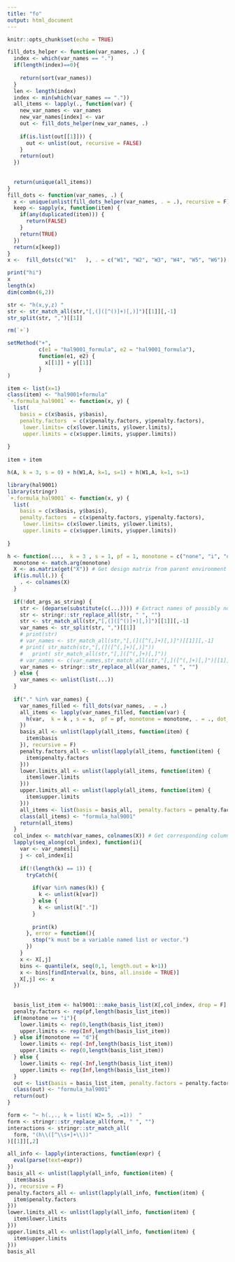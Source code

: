 ```yaml
---
title: "fo"
output: html_document
---
```


```r
knitr::opts_chunk$set(echo = TRUE)
```

```r

fill_dots_helper <- function(var_names, .) {
  index <- which(var_names == ".")
  if(length(index)==0){
    
    return(sort(var_names))
  }
  len <- length(index)
  index <- min(which(var_names == "."))
  all_items <- lapply(., function(var) {
    new_var_names <- var_names
    new_var_names[index] <- var
    out <- fill_dots_helper(new_var_names, .)
    
    if(is.list(out[[1]])) {
      out <- unlist(out, recursive = FALSE)
    }
    return(out)
  })
  
  
  return(unique(all_items)) 
}
fill_dots <- function(var_names, .) {
  x <- unique(unlist(fill_dots_helper(var_names, . = .), recursive = F) )
  keep <- sapply(x, function(item) {
    if(any(duplicated(item))) {
      return(FALSE)
    }
    return(TRUE)
  })
  return(x[keep])
}
x <-  fill_dots(c("W1"   ), . = c("W1", "W2", "W3", "W4", "W5", "W6")) 

print("hi")
x
length(x)
dim(combn(6,2))
```


```r
str <- "h(x,y,z) "
str <- str_match_all(str,"[,(]([^()]+)[,)]")[[1]][,-1]
str_split(str, ",")[[1]]
```


```r
rm(`+`)

setMethod("+",
          c(e1 = "hal9001_formula", e2 = "hal9001_formula"),
          function(e1, e2) {
            x[[1]] + y[[1]]
          }
)

item <- list(x=1)
class(item) <- "hal9001+formula"
`+.formula_hal9001` <- function(x, y) {
  list(
    basis = c(x$basis, y$basis),
    penalty.factors  = c(x$penalty.factors, y$penalty.factors),
     lower.limits= c(x$lower.limits, y$lower.limits),
     upper.limits = c(x$upper.limits, y$upper.limits))
  
}
 
item + item   

```

```r
h(A, k = 3, s = 0) + h(W1,A, k=1, s=1) + h(W1,A, k=1, s=1)

```


```r
library(hal9001)
library(stringr)
`+.formula_hal9001` <- function(x, y) {
  list(
    basis = c(x$basis, y$basis),
    penalty.factors  = c(x$penalty.factors, y$penalty.factors),
     lower.limits= c(x$lower.limits, y$lower.limits),
     upper.limits = c(x$upper.limits, y$upper.limits))
  
}

h <- function(...,  k = 3 , s = 1, pf = 1, monotone = c("none", "i", "d"), . = NULL , dot_args_as_string = FALSE) {
  monotone <- match.arg(monotone)
  X <- as.matrix(get("X")) # Get design matrix from parent environment
  if(is.null(.)) {
    . <- colnames(X)
  }
  
  if(!dot_args_as_string) {
    str <- (deparse(substitute(c(...)))) # Extract names of possibly nonexisting environment variables (e.g. like formula) 
    str <- stringr::str_replace_all(str, " ", "")
    str <- str_match_all(str,"[,(]([^()]+)[,)]")[[1]][,-1]
    var_names <- str_split(str, ",")[[1]]
    # print(str)
    # var_names <- str_match_all(str,"[,(]([^(,]+)[,)]")[[1]][,-1]
    # print( str_match(str,"[,(]([^(,]+)[,)]"))
    #   print( str_match_all(str,"[,]([^(,]+)[,]"))
    # var_names <- c(var_names,str_match_all(str,"[,]([^(,]+)[,]")[[1]][,-1])
    var_names <- stringr::str_replace_all(var_names, " ", "")
  } else {
    var_names <- unlist(list(...))
  }
  
  if("." %in% var_names) {
    var_names_filled <- fill_dots(var_names, . = .)
    all_items <- lapply(var_names_filled, function(var) {
      h(var,  k = k , s = s,  pf = pf, monotone = monotone, . = ., dot_args_as_string = TRUE)
    })
    basis_all <- unlist(lapply(all_items, function(item) {
      item$basis
    }), recursive = F)
    penalty.factors_all <- unlist(lapply(all_items, function(item) {
      item$penalty.factors
    }))
    lower.limits_all <- unlist(lapply(all_items, function(item) {
      item$lower.limits
    }))
    upper.limits_all <- unlist(lapply(all_items, function(item) {
      item$upper.limits 
    }))
    all_items <- list(basis = basis_all,  penalty.factors = penalty.factors_all, lower.limits = lower.limits_all, upper.limits = upper.limits_all)
    class(all_items) <- "formula_hal9001"
    return(all_items)
  }
  col_index <- match(var_names, colnames(X)) # Get corresponding column indices
  lapply(seq_along(col_index), function(i){
    var <- var_names[i]
    j <- col_index[i]
    
    if(!(length(k) == 1)) {
      tryCatch({
        
        if(var %in% names(k)) {
          k <- unlist(k[var])
        } else {
          k <- unlist(k["."])
        }
        
        print(k)
      }, error = function(){
        stop("k must be a variable named list or vector.")
      })
    } 
    x <- X[,j]
    bins <- quantile(x, seq(0,1, length.out = k+1))
    x <- bins[findInterval(x, bins, all.inside = TRUE)]
    X[,j] <<- x
  })
  
  
  basis_list_item <- hal9001:::make_basis_list(X[,col_index, drop = F], col_index,  rep(s,  ncol(X)) )
  penalty.factors <- rep(pf,length(basis_list_item)) 
  if(monotone == "i"){
    lower.limits <- rep(0,length(basis_list_item)) 
    upper.limits <- rep(Inf,length(basis_list_item)) 
  } else if(monotone == "d"){
    lower.limits <- rep(-Inf,length(basis_list_item)) 
    upper.limits <- rep(0,length(basis_list_item)) 
  } else {
    lower.limits <- rep(-Inf,length(basis_list_item)) 
    upper.limits <- rep(Inf,length(basis_list_item)) 
  }
  out <- list(basis = basis_list_item, penalty.factors = penalty.factors, lower.limits = lower.limits, upper.limits = upper.limits)
  class(out) <- "formula_hal9001"
  return(out)
}

```

```r
form <- "~ h(.,., k = list( W2= 5, .=1))  "
form <- stringr::str_replace_all(form, " ", "")
interactions <- stringr::str_match_all(
  form, "(h\\([^\\s+]+\\))"
)[[1]][,2]

all_info <- lapply(interactions, function(expr) {
  eval(parse(text=expr))
})
basis_all <- unlist(lapply(all_info, function(item) {
  item$basis
}), recursive = F)
penalty.factors_all <- unlist(lapply(all_info, function(item) {
  item$penalty.factors
}))
lower.limits_all <- unlist(lapply(all_info, function(item) {
  item$lower.limits
}))
upper.limits_all <- unlist(lapply(all_info, function(item) {
  item$upper.limits 
}))
basis_all

```